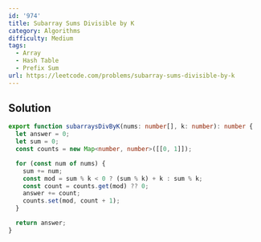 ```yaml
---
id: '974'
title: Subarray Sums Divisible by K
category: Algorithms
difficulty: Medium
tags:
  - Array
  - Hash Table
  - Prefix Sum
url: https://leetcode.com/problems/subarray-sums-divisible-by-k
---
```


## Solution

```typescript showLineNumbers
export function subarraysDivByK(nums: number[], k: number): number {
  let answer = 0;
  let sum = 0;
  const counts = new Map<number, number>([[0, 1]]);

  for (const num of nums) {
    sum += num;
    const mod = sum % k < 0 ? (sum % k) + k : sum % k;
    const count = counts.get(mod) ?? 0;
    answer += count;
    counts.set(mod, count + 1);
  }

  return answer;
}
```
